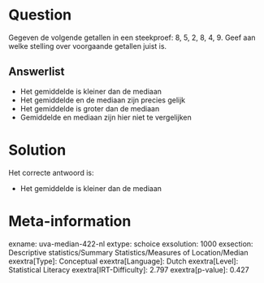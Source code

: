Question
========

Gegeven de volgende getallen in een steekproef: 8, 5, 2, 8, 4, 9. Geef
aan welke stelling over voorgaande getallen juist is.

Answerlist
----------

* Het gemiddelde is kleiner dan de mediaan
* Het gemiddelde en de mediaan zijn precies gelijk
* Het gemiddelde is groter dan de mediaan
* Gemiddelde en mediaan zijn hier niet te vergelijken

Solution
========

Het correcte antwoord is: 

* Het gemiddelde is kleiner dan de mediaan

Meta-information
================
exname: uva-median-422-nl
extype: schoice
exsolution: 1000
exsection: Descriptive statistics/Summary Statistics/Measures of Location/Median
exextra[Type]: Conceptual
exextra[Language]: Dutch
exextra[Level]: Statistical Literacy
exextra[IRT-Difficulty]: 2.797
exextra[p-value]: 0.427
